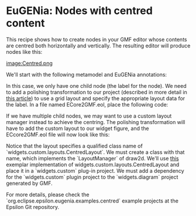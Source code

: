 =EuGENia: Nodes with centred content =
This recipe shows how to create nodes in your GMF editor whose contents are centred both horizontally and vertically. The resulting editor will produce nodes like this:

[[image:Centred.png]]

We'll start with the following metamodel and EuGENia annotations:

{{{emf
@namespace(uri="www.eclipse.org/epsilon/examples/widgets", prefix="w")
package widgets;

@gmf.diagram
class System {
   val Widget[*] widgets;
}

@gmf.node(label="name", label.icon="false")
class Widget {
   attr String[1] name;
}
}}}

In this case, we only have one child node (the label for the node). We need to add a polishing transformation to our project (described in more detail in [[../eugenia-polishing/|this article]]) to use a grid layout and specify the appropriate layout data for the label. In a file named ECore2GMF.eol, place the following code:

{{{eol
var shape = findShape('WidgetFigure');
shape.layout = new GmfGraph!GridLayout;

var label = shape.children.first;
label.layoutData = new GmfGraph!GridLayoutData;
label.layoutData.grabExcessVerticalSpace = true;
label.layoutData.grabExcessHorizontalSpace = true;

operation findShape(name : String) {
	return GmfGraph!Shape.all.selectOne(s|s.name = name);
}
}}}
If we have multiple child nodes, we may want to use a custom layout manager instead to achieve the centring. The polishing transformation will have to add the custom layout to our widget figure, and the ECcore2GMF.eol file will now look like this: 

{{{eol
findShape('WidgetFigure').layout = createCentredLayout();

operation findShape(name : String) {
	return GmfGraph!Shape.all.selectOne(s|s.name = name);
}

operation createCentredLayout() : GmfGraph!CustomLayout {
	var layout = new GmfGraph!CustomLayout;
	layout.qualifiedClassName = 'widgets.custom.layouts.CentredLayout';
	return layout;
}
}}}
Notice that the layout specifies a qualified class name of `widgets.custom.layouts.CentredLayout`. We must create a class with that name, which implements the `LayoutManager` of draw2d. We'll use [[CentredLayout.java|this]] exemplar implementation of widgets.custom.layouts.CentredLayout and place it in a `widgets.custom` plug-in project. We must add a dependency for the `widgets.custom` plugin project to the `widgets.diagram` project generated by GMF.

For more details, please check the `org.eclipse.epsilon.eugenia.examples.centred` example projects at the Epsilon Git repository.
 